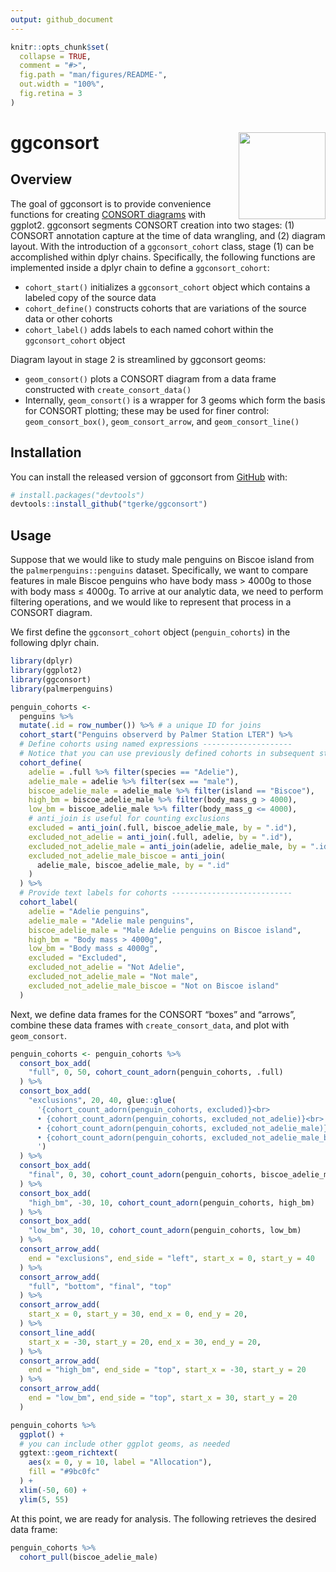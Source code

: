 ```yaml
---
output: github_document
---
```


<!-- README.md is generated from README.Rmd. Please edit that file -->

```r
knitr::opts_chunk$set(
  collapse = TRUE,
  comment = "#>",
  fig.path = "man/figures/README-",
  out.width = "100%",
  fig.retina = 3
)
```

# ggconsort <a href='https://github.com/tgerke/ggconsort'><img src='dev/ggconsort-hex.png' align="right" height="139" /></a>

<!-- badges: start -->
<!-- badges: end -->

## Overview

The goal of ggconsort is to provide convenience functions for creating [CONSORT diagrams](http://www.consort-statement.org/consort-statement/flow-diagram) with ggplot2. ggconsort segments CONSORT creation into two stages: (1) CONSORT annotation capture at the time of data wrangling, and (2) diagram layout. With the introduction of a `ggconsort_cohort` class, stage (1) can be accomplished within dplyr chains. Specifically, the following functions are implemented inside a dplyr chain to define a `ggconsort_cohort`:

* `cohort_start()` initializes a `ggconsort_cohort` object which contains a labeled copy of the source data
* `cohort_define()` constructs cohorts that are variations of the source data or other cohorts
* `cohort_label()` adds labels to each named cohort within the `ggconsort_cohort` object

Diagram layout in stage 2 is streamlined by ggconsort geoms:

* `geom_consort()` plots a CONSORT diagram from a data frame constructed with `create_consort_data()`
* Internally, `geom_consort()` is a wrapper for 3 geoms which form the basis for CONSORT plotting; these may be used for finer control: `geom_consort_box()`, `geom_consort_arrow`, and `geom_consort_line()`

## Installation

You can install the released version of ggconsort from [GitHub](https://github.com/tgerke/ggconsort) with:

``` r
# install.packages("devtools")
devtools::install_github("tgerke/ggconsort")
```

## Usage

Suppose that we would like to study male penguins on Biscoe island from the `palmerpenguins::penguins` dataset. Specifically, we want to compare features in male Biscoe penguins who have body mass > 4000g to those with body mass $\leq$ 4000g. To arrive at our analytic data, we need to perform filtering operations, and we would like to represent that process in a CONSORT diagram.

We first define the `ggconsort_cohort` object (`penguin_cohorts`) in the following dplyr chain.

```r
library(dplyr)
library(ggplot2)
library(ggconsort)
library(palmerpenguins)

penguin_cohorts <- 
  penguins %>%
  mutate(.id = row_number()) %>% # a unique ID for joins
  cohort_start("Penguins observerd by Palmer Station LTER") %>%
  # Define cohorts using named expressions --------------------
  # Notice that you can use previously defined cohorts in subsequent steps
  cohort_define(
    adelie = .full %>% filter(species == "Adelie"),
    adelie_male = adelie %>% filter(sex == "male"),
    biscoe_adelie_male = adelie_male %>% filter(island == "Biscoe"),
    high_bm = biscoe_adelie_male %>% filter(body_mass_g > 4000),
    low_bm = biscoe_adelie_male %>% filter(body_mass_g <= 4000),
    # anti_join is useful for counting exclusions
    excluded = anti_join(.full, biscoe_adelie_male, by = ".id"),
    excluded_not_adelie = anti_join(.full, adelie, by = ".id"),
    excluded_not_adelie_male = anti_join(adelie, adelie_male, by = ".id"),
    excluded_not_adelie_male_biscoe = anti_join(
      adelie_male, biscoe_adelie_male, by = ".id"
    )
  ) %>%
  # Provide text labels for cohorts ---------------------------
  cohort_label(
    adelie = "Adelie penguins",
    adelie_male = "Adelie male penguins",
    biscoe_adelie_male = "Male Adelie penguins on Biscoe island",
    high_bm = "Body mass > 4000g",
    low_bm = "Body mass ≤ 4000g",
    excluded = "Excluded",
    excluded_not_adelie = "Not Adelie",
    excluded_not_adelie_male = "Not male",
    excluded_not_adelie_male_biscoe = "Not on Biscoe island"
  )
```

Next, we define data frames for the CONSORT "boxes" and "arrows", combine these data frames with `create_consort_data`, and plot with `geom_consort`.

```r
penguin_cohorts <- penguin_cohorts %>%
  consort_box_add(
    "full", 0, 50, cohort_count_adorn(penguin_cohorts, .full)
  ) %>%
  consort_box_add(
    "exclusions", 20, 40, glue::glue(
      '{cohort_count_adorn(penguin_cohorts, excluded)}<br>
      • {cohort_count_adorn(penguin_cohorts, excluded_not_adelie)}<br>
      • {cohort_count_adorn(penguin_cohorts, excluded_not_adelie_male)}<br>
      • {cohort_count_adorn(penguin_cohorts, excluded_not_adelie_male_biscoe)}
      ')
  ) %>%
  consort_box_add(
    "final", 0, 30, cohort_count_adorn(penguin_cohorts, biscoe_adelie_male)
  ) %>%
  consort_box_add(
    "high_bm", -30, 10, cohort_count_adorn(penguin_cohorts, high_bm)
  ) %>%
  consort_box_add(
    "low_bm", 30, 10, cohort_count_adorn(penguin_cohorts, low_bm)
  ) %>%
  consort_arrow_add(
    end = "exclusions", end_side = "left", start_x = 0, start_y = 40
  ) %>%
  consort_arrow_add(
    "full", "bottom", "final", "top"
  ) %>% 
  consort_arrow_add(
    start_x = 0, start_y = 30, end_x = 0, end_y = 20,
  ) %>%
  consort_line_add(
    start_x = -30, start_y = 20, end_x = 30, end_y = 20,
  ) %>% 
  consort_arrow_add(
    end = "high_bm", end_side = "top", start_x = -30, start_y = 20
  ) %>%
  consort_arrow_add(
    end = "low_bm", end_side = "top", start_x = 30, start_y = 20
  )

penguin_cohorts %>%
  ggplot() + 
  # you can include other ggplot geoms, as needed
  ggtext::geom_richtext(
    aes(x = 0, y = 10, label = "Allocation"),
    fill = "#9bc0fc"
  ) + 
  xlim(-50, 60) + 
  ylim(5, 55) 
```

At this point, we are ready for analysis. The following retrieves the desired data frame:

```r
penguin_cohorts %>%
  cohort_pull(biscoe_adelie_male)
```
